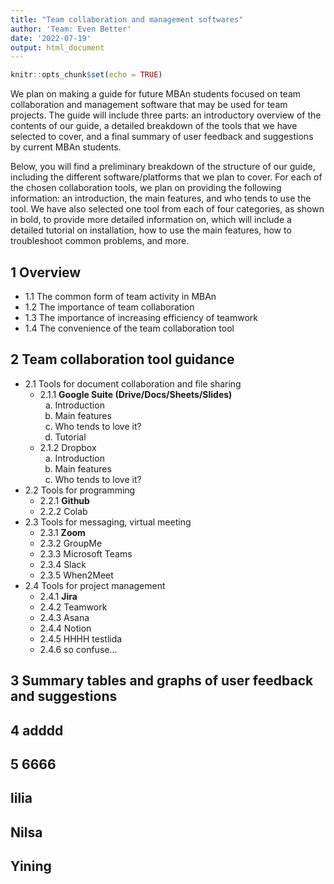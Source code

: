 ```yaml
---
title: "Team collaboration and management softwares"
author: 'Team: Even Better'
date: '2022-07-19'
output: html_document
---
```


```r
knitr::opts_chunk$set(echo = TRUE)
```

We plan on making a guide for future MBAn students focused on team collaboration and management software that may be used for team projects. The guide will include three parts: an introductory overview of the contents of our guide, a detailed breakdown of the tools that we have selected to cover, and a final summary of user feedback and suggestions by current MBAn students. 

Below, you will find a preliminary breakdown of the structure of our guide, including the different software/platforms that we plan to cover. For each of the chosen collaboration tools, we plan on providing the following information: an introduction, the main features, and who tends to use the tool. We have also selected one tool from each of four categories, as shown in bold, to provide more detailed information on, which will include a detailed tutorial on installation, how to use the main features, how to troubleshoot common problems, and more. 



## 1 Overview

- 1.1 The common form of team activity in MBAn
- 1.2 The importance of team collaboration
- 1.3 The importance of increasing efficiency of teamwork
- 1.4 The convenience of the team collaboration tool

## 2 Team collaboration tool guidance

- 2.1 Tools for document collaboration and file sharing
    + 2.1.1 **Google Suite (Drive/Docs/Sheets/Slides)**
        a. Introduction
        b. Main features
        c. Who tends to love it?
        d. Tutorial
    + 2.1.2 Dropbox
        a. Introduction
        b. Main features
        c. Who tends to love it?
- 2.2 Tools for programming
    + 2.2.1 **Github**
    + 2.2.2 Colab
- 2.3 Tools for messaging, virtual meeting
    + 2.3.1 **Zoom**
    + 2.3.2 GroupMe
    + 2.3.3 Microsoft Teams
    + 2.3.4 Slack
    + 2.3.5 When2Meet
- 2.4 Tools for project management
    + 2.4.1 **Jira**
    + 2.4.2 Teamwork
    + 2.4.3 Asana
    + 2.4.4 Notion
    + 2.4.5 HHHH testlida
    + 2.4.6 so confuse...

## 3 Summary tables and graphs of user feedback and suggestions

## 4 adddd

## 5 6666

## lilia

## Nilsa

## Yining

